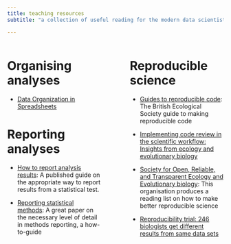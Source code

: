 ```yaml
---
title: teaching resources
subtitle: "a collection of useful reading for the modern data scientist"

---
```



:::: {.columns}

::: {.column width="45%"}

# Organising analyses

- [Data Organization in Spreadsheets](https://www.tandfonline.com/doi/full/10.1080/00031305.2017.1375989)

# Reporting analyses

- [How to report analysis results](https://link.springer.com/article/10.1007/s43440-020-00110-5): A published guide on the appropriate way to report results from a statistical test.

- [Reporting statistical methods](https://esajournals.onlinelibrary.wiley.com/doi/full/10.1002/ecs2.4539): A great paper on the necessary level of detail in methods reporting, a how-to-guide


:::

::: {.column width="5%"}

:::


::: {.column width="45%"}

# Reproducible science

- [Guides to reproducible code](https://www.britishecologicalsociety.org/wp-content/uploads/2019/06/BES-Guide-Reproducible-Code-2019.pdf?utm_source=web&utm_medium=web&utm_campaign=better_science): The British Ecological Society guide to making reproducible code

- [Implementing code review in the scientific workflow: Insights from ecology and evolutionary biology](https://doi.org/10.1111/jeb.14230)

- [Society for Open, Reliable, and Transparent Ecology and Evolutionary biology ](https://www.sortee.org/reading/): This organisation produces a reading list on how to make better reproducible science

- [Reproducibility trial: 246 biologists get different results from same data sets](https://www.nature.com/articles/d41586-023-03177-1)

:::

::::



